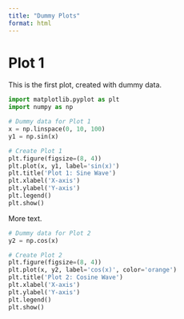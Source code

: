 ```yaml
---
title: "Dummy Plots"
format: html
---
```


# Plot 1

This is the first plot, created with dummy data.

```python
import matplotlib.pyplot as plt
import numpy as np

# Dummy data for Plot 1
x = np.linspace(0, 10, 100)
y1 = np.sin(x)

# Create Plot 1
plt.figure(figsize=(8, 4))
plt.plot(x, y1, label='sin(x)')
plt.title('Plot 1: Sine Wave')
plt.xlabel('X-axis')
plt.ylabel('Y-axis')
plt.legend()
plt.show()
```

More text.


```python
# Dummy data for Plot 2
y2 = np.cos(x)

# Create Plot 2
plt.figure(figsize=(8, 4))
plt.plot(x, y2, label='cos(x)', color='orange')
plt.title('Plot 2: Cosine Wave')
plt.xlabel('X-axis')
plt.ylabel('Y-axis')
plt.legend()
plt.show()
```
